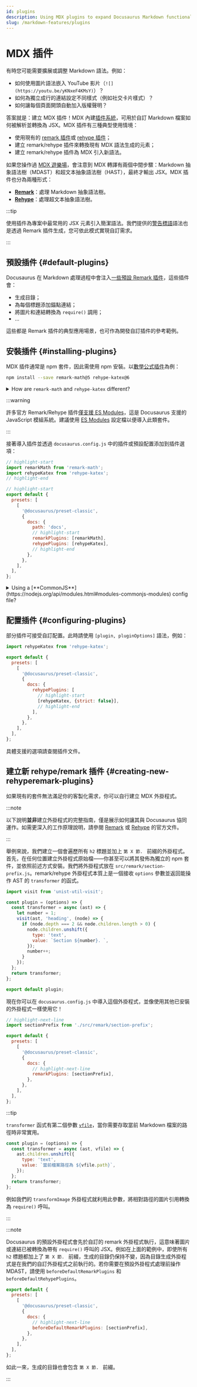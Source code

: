 ```yaml
---
id: plugins
description: Using MDX plugins to expand Docusaurus Markdown functionalities
slug: /markdown-features/plugins
---
```


# MDX 插件

有時您可能需要擴展或調整 Markdown 語法。例如：

- 如何使用圖片語法嵌入 YouTube 影片（`![](https://youtu.be/yKNxeF4KMsY)`）？
- 如何為獨立成行的連結設定不同樣式（例如社交卡片樣式）？
- 如何讓每個頁面開頭自動加入版權聲明？

答案就是：建立 MDX 插件！MDX 內建[插件系統](https://mdxjs.com/advanced/plugins/)，可用於自訂 Markdown 檔案如何被解析並轉換為 JSX。MDX 插件有三種典型使用情境：

- 使用現有的 [remark 插件](https://github.com/remarkjs/remark/blob/main/doc/plugins.md#list-of-plugins)或 [rehype 插件](https://github.com/rehypejs/rehype/blob/main/doc/plugins.md#list-of-plugins)；
- 建立 remark/rehype 插件來轉換現有 MDX 語法生成的元素；
- 建立 remark/rehype 插件為 MDX 引入新語法。

如果您操作過 [MDX 遊樂場](https://mdxjs.com/playground/)，會注意到 MDX 轉譯有兩個中間步驟：Markdown 抽象語法樹（MDAST）和超文本抽象語法樹（HAST），最終才輸出 JSX。MDX 插件也分為兩種形式：

- **[Remark](https://github.com/remarkjs/remark/)**：處理 Markdown 抽象語法樹。
- **[Rehype](https://github.com/rehypejs/rehype/)**：處理超文本抽象語法樹。

:::tip

使用插件為專案中最常用的 JSX 元素引入簡潔語法。我們提供的[警告標語](./markdown-features-admonitions.mdx)語法也是透過 Remark 插件生成，您可依此模式實現自訂需求。

:::

## 預設插件 {#default-plugins}

Docusaurus 在 Markdown 處理過程中會注入[一些預設 Remark 插件](https://github.com/facebook/docusaurus/tree/main/packages/docusaurus-mdx-loader/src/remark)，這些插件會：

- 生成目錄；
- 為每個標題添加錨點連結；
- 將圖片和連結轉換為 `require()` 調用；
- …

這些都是 Remark 插件的典型應用場景，也可作為開發自訂插件的參考範例。

## 安裝插件 {#installing-plugins}

MDX 插件通常是 npm 套件，因此需使用 npm 安裝。以[數學公式插件](./markdown-features-math-equations.mdx)為例：

```bash npm2yarn
npm install --save remark-math@5 rehype-katex@6
```

<details>
  <summary>How are <code>remark-math</code> and <code>rehype-katex</code> different?</summary>

In case you are wondering how Remark and Rehype are different, here is a good example. `remark-math` operates on the Markdown AST, where it sees text like `$...$`, and all it does is transform that to the JSX `<span class="math math-inline">...</span>` without doing too much with the content. This decouples the extraction of math formulae from their rendering, which means you can swap $\KaTeX$ out with other math renderers, like MathJax (with [`rehype-mathjax`](https://github.com/remarkjs/remark-math/tree/main/packages/rehype-mathjax)), just by replacing the Rehype plugin.

Next, the `rehype-katex` operates on the Hypertext AST where everything has been converted to HTML-like tags already. It traverses all the elements with `math` class and uses $\KaTeX$ to parse and render the content to actual HTML.

</details>

:::warning

許多官方 Remark/Rehype 插件[僅支援 ES Modules](https://gist.github.com/sindresorhus/a39789f98801d908bbc7ff3ecc99d99c)，這是 Docusaurus 支援的 JavaScript 模組系統。建議使用 [ES Modules](https://flaviocopes.com/es-modules/) 設定檔以便導入此類套件。

:::

接著導入插件並透過 `docusaurus.config.js` 中的插件或預設配置添加到插件選項：

```js title="docusaurus.config.js"
// highlight-start
import remarkMath from 'remark-math';
import rehypeKatex from 'rehype-katex';
// highlight-end

// highlight-start
export default {
  presets: [
    [
      '@docusaurus/preset-classic',
      {
        docs: {
          path: 'docs',
          // highlight-start
          remarkPlugins: [remarkMath],
          rehypePlugins: [rehypeKatex],
          // highlight-end
        },
      },
    ],
  ],
};
```

<details>
  <summary>Using a [**CommonJS**](https://nodejs.org/api/modules.html#modules-commonjs-modules) config file?</summary>

If you decide to use a CommonJS config file, it is possible to load those ES module plugins thanks to dynamic imports and an async config creator function:

```js title="docusaurus.config.js"
// highlight-start
module.exports = async function createConfigAsync() {
  // highlight-end
  return {
    presets: [
      [
        '@docusaurus/preset-classic',
        {
          docs: {
            path: 'docs',
            // highlight-start
            remarkPlugins: [(await import('remark-math')).default],
            rehypePlugins: [(await import('rehype-katex')).default],
            // highlight-end
          },
        },
      ],
    ],
  };
};
```

</details>

## 配置插件 {#configuring-plugins}

部分插件可接受自訂配置。此時請使用 `[plugin, pluginOptions]` 語法，例如：

```js title="docusaurus.config.js"
import rehypeKatex from 'rehype-katex';

export default {
  presets: [
    [
      '@docusaurus/preset-classic',
      {
        docs: {
          rehypePlugins: [
            // highlight-start
            [rehypeKatex, {strict: false}],
            // highlight-end
          ],
        },
      },
    ],
  ],
};
```

具體支援的選項請查閱插件文件。

## 建立新 rehype/remark 插件 {#creating-new-rehyperemark-plugins}

如果現有的套件無法滿足你的客製化需求，你可以自行建立 MDX 外掛程式。

:::note

以下說明**並非**建立外掛程式的完整指南，僅是展示如何讓其與 Docusaurus 協同運作。如需更深入的工作原理說明，請參閱 [Remark](https://github.com/remarkjs/remark/blob/main/doc/plugins.md#create-plugins) 或 [Rehype](https://github.com/rehypejs/rehype/blob/main/doc/plugins.md#create-plugins) 的官方文件。

:::

舉例來說，我們建立一個會遍歷所有 `h2` 標題並加上 `第 X 節. ` 前綴的外掛程式。首先，在任何位置建立外掛程式原始檔——你甚至可以將其發佈為獨立的 npm 套件，並依照前述方式安裝。我們將外掛程式放在 `src/remark/section-prefix.js`。remark/rehype 外掛程式本質上是一個接收 `options` 參數並返回能操作 AST 的 `transformer` 的函式。

```js "src/remark/section-prefix.js"
import visit from 'unist-util-visit';

const plugin = (options) => {
  const transformer = async (ast) => {
    let number = 1;
    visit(ast, 'heading', (node) => {
      if (node.depth === 2 && node.children.length > 0) {
        node.children.unshift({
          type: 'text',
          value: `Section ${number}. `,
        });
        number++;
      }
    });
  };
  return transformer;
};

export default plugin;
```

現在你可以在 `docusaurus.config.js` 中導入這個外掛程式，並像使用其他已安裝的外掛程式一樣使用它！

```js title="docusaurus.config.js"
// highlight-next-line
import sectionPrefix from './src/remark/section-prefix';

export default {
  presets: [
    [
      '@docusaurus/preset-classic',
      {
        docs: {
          // highlight-next-line
          remarkPlugins: [sectionPrefix],
        },
      },
    ],
  ],
};
```

:::tip

`transformer` 函式有第二個參數 [`vfile`](https://github.com/vfile/vfile)，當你需要存取當前 Markdown 檔案的路徑時非常實用。

```js
const plugin = (options) => {
  const transformer = async (ast, vfile) => {
    ast.children.unshift({
      type: 'text',
      value: `當前檔案路徑為 ${vfile.path}`,
    });
  };
  return transformer;
};
```

例如我們的 `transformImage` 外掛程式就利用此參數，將相對路徑的圖片引用轉換為 `require()` 呼叫。

:::

:::note

Docusaurus 的預設外掛程式會先於自訂的 remark 外掛程式執行，這意味著圖片或連結已被轉換為帶有 `require()` 呼叫的 JSX。例如在上面的範例中，即使所有 `h2` 標題都加上了 `第 X 節. ` 前綴，生成的目錄仍保持不變，因為目錄生成外掛程式是在我們的自訂外掛程式之前執行的。若你需要在預設外掛程式處理前操作 MDAST，請使用 `beforeDefaultRemarkPlugins` 和 `beforeDefaultRehypePlugins`。

```js title="docusaurus.config.js"
export default {
  presets: [
    [
      '@docusaurus/preset-classic',
      {
        docs: {
          // highlight-next-line
          beforeDefaultRemarkPlugins: [sectionPrefix],
        },
      },
    ],
  ],
};
```

如此一來，生成的目錄也會包含 `第 X 節. ` 前綴。

:::